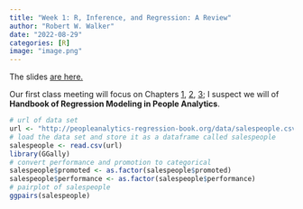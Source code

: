 ```yaml
---
title: "Week 1: R, Inference, and Regression: A Review"
author: "Robert W. Walker"
date: "2022-08-29"
categories: [R]
image: "image.png"
---
```


The slides [are here.](./slides/)

Our first class meeting will focus on Chapters [1](https://peopleanalytics-regression-book.org/gitbook/inf-model.html), [2](https://peopleanalytics-regression-book.org/gitbook/the-basics-of-the-r-programming-language.html), [3](https://peopleanalytics-regression-book.org/gitbook/found-stats.html); I suspect we will  of __Handbook of Regression Modeling in People Analytics__.

```r
# url of data set 
url <- "http://peopleanalytics-regression-book.org/data/salespeople.csv"
# load the data set and store it as a dataframe called salespeople
salespeople <- read.csv(url)
library(GGally)
# convert performance and promotion to categorical
salespeople$promoted <- as.factor(salespeople$promoted)
salespeople$performance <- as.factor(salespeople$performance)
# pairplot of salespeople
ggpairs(salespeople)
```
